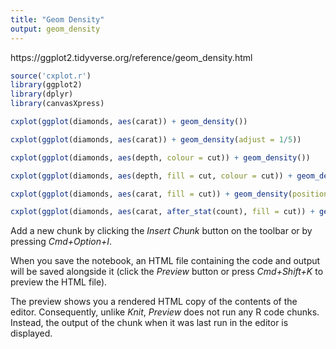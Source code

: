 ```yaml
---
title: "Geom Density"
output: geom_density
---
```

 https://ggplot2.tidyverse.org/reference/geom_density.html

```r
source('cxplot.r')
library(ggplot2)
library(dplyr)
library(canvasXpress)
``` 

```r
cxplot(ggplot(diamonds, aes(carat)) + geom_density())
```

```r
cxplot(ggplot(diamonds, aes(carat)) + geom_density(adjust = 1/5))
```

```r
cxplot(ggplot(diamonds, aes(depth, colour = cut)) + geom_density())
```

```r
cxplot(ggplot(diamonds, aes(depth, fill = cut, colour = cut)) + geom_density(alpha = 0.1))
```

```r
cxplot(ggplot(diamonds, aes(carat, fill = cut)) + geom_density(position = "stack"))
```

```r
cxplot(ggplot(diamonds, aes(carat, after_stat(count), fill = cut)) + geom_density(position = "fill"))
```

Add a new chunk by clicking the *Insert Chunk* button on the toolbar or by pressing *Cmd+Option+I*.

When you save the notebook, an HTML file containing the code and output will be saved alongside it (click the *Preview* button or press *Cmd+Shift+K* to preview the HTML file). 

The preview shows you a rendered HTML copy of the contents of the editor. Consequently, unlike *Knit*, *Preview* does not run any R code chunks. Instead, the output of the chunk when it was last run in the editor is displayed.

